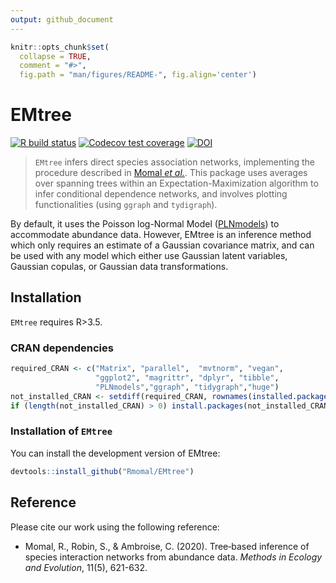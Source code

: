 ```yaml
---
output: github_document
---
```


<!-- README.md is generated from README.Rmd. Please edit that file -->

```r
knitr::opts_chunk$set(
  collapse = TRUE,
  comment = "#>",
  fig.path = "man/figures/README-", fig.align='center')

```
# EMtree

[![R build status](https://github.com/Rmomal/EMtree/workflows/R-CMD-check/badge.svg)](https://github.com/Rmomal/EMtree/actions)
[![Codecov test coverage](https://codecov.io/gh/Rmomal/EMtree/branch/master/graph/badge.svg)](https://codecov.io/gh/Rmomal/EMtree?branch=master)
[![DOI](https://zenodo.org/badge/166967948.svg)](https://zenodo.org/badge/latestdoi/166967948)

> `EMtree` infers direct species association networks, implementing the procedure described in [Momal *et al.*](https://besjournals.onlinelibrary.wiley.com/doi/abs/10.1111/2041-210X.13380). This package uses averages over spanning trees within an Expectation-Maximization algorithm to infer conditional dependence networks, and involves plotting functionalities (using `ggraph` and `tydigraph`). 

By default, it uses the Poisson log-Normal Model ([PLNmodels](https://github.com/jchiquet/PLNmodels>)) to accommodate abundance data. However, EMtree is an inference method which only requires an estimate of a Gaussian covariance matrix, and can be used with any model which either use Gaussian latent variables, Gaussian copulas, or Gaussian data transformations.

## Installation

`EMtree` requires  R>3.5.

### CRAN dependencies

```r
required_CRAN <- c("Matrix", "parallel",  "mvtnorm", "vegan",
                   "ggplot2", "magrittr", "dplyr", "tibble",
                   "PLNmodels","ggraph", "tidygraph","huge")
not_installed_CRAN <- setdiff(required_CRAN, rownames(installed.packages()))
if (length(not_installed_CRAN) > 0) install.packages(not_installed_CRAN)
```

### Installation of `EMtree`
You can install the development version of EMtree:

``` r
devtools::install_github("Rmomal/EMtree")
```

## Reference
Please cite our work using the following reference:

- Momal, R., Robin, S., & Ambroise, C. (2020). Tree‐based inference of species interaction networks from abundance data. *Methods in Ecology and Evolution*, 11(5), 621-632.

